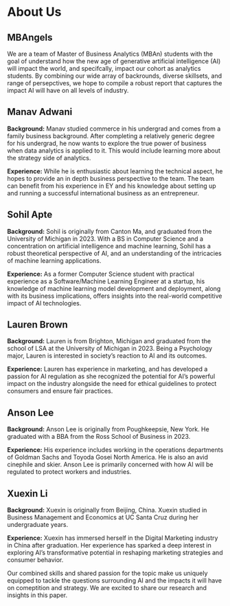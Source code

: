 # About Us


## MBAngels

We are a team of Master of Business Analytics (MBAn) students with the goal of understand how the new age of generative artificial intelligence (AI) will impact the world, and specifcally, impact our cohort as analytics students. By combining our wide array of backrounds, diverse skillsets, and range of persepctives, we hope to compile a robust report that captures the impact AI will have on all levels of industry.

## Manav Adwani

**Background:**
Manav studied commerce in his undergrad and comes from a family business background. After completing a relatively generic degree for his undergrad, he now wants to explore the true power of business when data analytics is applied to it. This would include learning more about the strategy side of analytics.

**Experience:**
While he is enthusiastic about learning the technical aspect, he hopes to provide an in depth business perspective to the team. The team can benefit from his experience in EY and his knowledge about setting up and running a successful international business as an entrepreneur.

## Sohil Apte 

**Background:**
Sohil is originally from Canton Ma, and graduated from the University of Michigan in 2023. With a BS in Computer Science and a concentration on artificial intelligence and machine learning, Sohil has a robust theoretical perspective of AI, and an understanding of the intricacies of machine learning applications. 

**Experience:**
As a former Computer Science student with practical experience as a Software/Machine Learning Engineer at a startup, his knowledge of machine learning model development and deployment, along with its business implications, offers insights into the real-world competitive impact of AI technologies.

## Lauren Brown

**Background:**
Lauren is from Brighton, Michigan and graduated from the school of LSA at the University of Michigan in 2023. Being a Psychology major, Lauren is interested in society’s reaction to AI and its outcomes.

**Experience:**
Lauren has experience in marketing, and has developed a passion for AI regulation as she recognized the potential for AI's powerful impact on the industry alongside the need for ethical guidelines to protect consumers and ensure fair practices.

## Anson Lee

**Background:**
Anson Lee is originally from Poughkeepsie, New York. He graduated with a BBA from the Ross School of Business in 2023. 

**Experience:**
His experience includes working in the operations departments of Goldman Sachs and Toyoda Gosei North America. He is also an avid cinephile and skier. Anson Lee is primarily concerned with how AI will be regulated to protect workers and industries.

## Xuexin Li

**Background:**
Xuexin is originally from Beijing, China. Xuexin studied in Business Management and Economics at UC Santa Cruz during her undergraduate years.

**Experience:** Xuexin has immersed herself in the Digital Marketing industry in China after graduation. Her experience has sparked a deep interest in exploring AI's transformative potential in reshaping marketing strategies and consumer behavior.

Our combined skills and shared passion for the topic make us uniquely equipped to tackle the questions surrounding AI and the impacts it will have on comeptition and strategy. We are excited to share our research and insights in this paper. 
